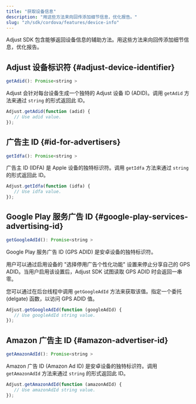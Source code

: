```yaml
---
title: "获取设备信息"
description: "用这些方法来向回传添加细节信息，优化报告。"
slug: "zh/sdk/cordova/features/device-info"
---
```


Adjust SDK 包含能够返回设备信息的辅助方法。用这些方法来向回传添加细节信息，优化报告。

## Adjust 设备标识符 {#adjust-device-identifier}

<CodeBlock title="方法签名">

```js
getAdid(): Promise<string >
```

</CodeBlock>

Adjust 会针对每台设备生成一个独特的 Adjust 设备 ID \(ADID\)。调用 `getAdid` 方法来通过 `string` 的形式返回此 ID。

```js
Adjust.getAdid(function (adid) {
   // Use adid value.
});
```

## 广告主 ID {#id-for-advertisers}

<CodeBlock title="方法签名">

```js
getIdfa(): Promise<string >
```

</CodeBlock>

广告主 ID \(IDFA\) 是 Apple 设备的独特标识符。调用 `getIdfa` 方法来通过 `string` 的形式返回此 ID。

```js
Adjust.getIdfa(function (idfa) {
   // Use idfa value.
});
```

## Google Play 服务广告 ID {#google-play-services-advertising-id}

<CodeBlock title="方法签名">

```js
getGoogleAdId(): Promise<string >
```

</CodeBlock>

Google Play 服务广告 ID \(GPS ADID\) 是安卓设备的独特标识符。

用户可以通过启用设备的 "选择停用广告个性化功能" 设置来停止分享自己的 GPS ADID。当用户启用该设置后，Adjust SDK 试图读取 GPS ADID 时会返回一串零。

您可以通过在后台线程中调用 `getGoogleAdId` 方法来获取该值。指定一个委托 \(delgate\) 函数，以访问 GPS ADID 值。

```js
Adjust.getGoogleAdId(function (googleAdId) {
   // Use googleAdId string value.
});
```

## Amazon 广告主 ID {#amazon-advertiser-id}

<CodeBlock title="方法签名">

```js
getAmazonAdId(): Promise<string >
```

</CodeBlock>

Amazon 广告 ID \(Amazon Ad ID\) 是安卓设备的独特标识符。调用 `getAmazonAdId` 方法来通过 `string` 的形式返回此 ID。

```js
Adjust.getAmazonAdId(function (amazonAdId) {
   // Use amazonAdId string value.
});
```
